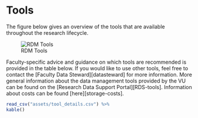 # Tools

The figure below gives an overview of the tools that are available throughout the research lifecycle. 

![RDM Tools](assets/rdm_tools.png "RDM Tools")

Faculty-specific advice and guidance on which tools are recommended is provided in the table below. If you would like to use other tools, feel free to contact the [Faculty Data Steward][datasteward] for more information. More general information about the data management tools provided by the VU can be found on the [Research Data Support Portal][RDS-tools]. Information about costs can be found [here][storage-costs]. 

```{r tool_details, echo=F, message = FALSE}
read_csv("assets/tool_details.csv") %>%
kable()
```












